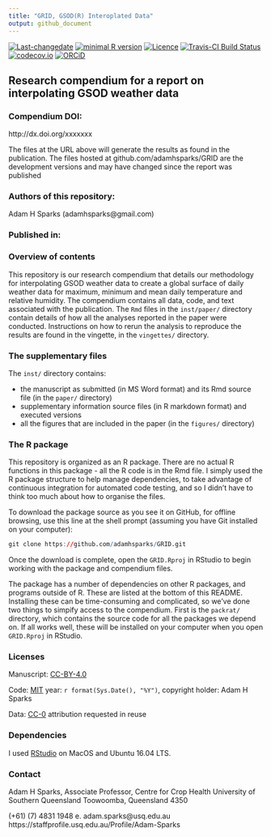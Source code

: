 ```yaml
---
title: "GRID, GSOD(R) Interoplated Data"
output: github_document
---
```


[![Last-changedate](https://img.shields.io/badge/last%20change-`r gsub('-', '--', Sys.Date())`-brightgreen.svg)](https://github.com/adamhsparks/GRID/commits/master) 
[![minimal R version](https://img.shields.io/badge/R%3E%3D-`r as.character(getRversion())`-brightgreen.svg)](https://cran.r-project.org/)
[![Licence](https://img.shields.io/github/license/mashape/apistatus.svg)](http://choosealicense.com/licenses/mit/) 
[![Travis-CI Build Status](https://travis-ci.org/adamhsparks/GRID.png?branch=master)](https://travis-ci.org/adamhsparks/GRID) 
[![codecov.io](https://codecov.io/github/adamhsparks/GRID/coverage.svg?branch=master)](https://codecov.io/github/adamhsparks/GRID?branch=master) 
[![ORCiD](https://img.shields.io/badge/ORCiD-0000--0002--0061--8359-green.svg)](https://orcid.org/0000-0002-0061-8359) 

## Research compendium for a report on interpolating GSOD weather data

### Compendium DOI: 
 
http://dx.doi.org/xxxxxxx

The files at the URL above will generate the results as found in the publication. The files hosted at github.com/adamhsparks/GRID are the development versions and may have changed since the report was published

### Authors  of this repository:

Adam H Sparks (adamhsparks@gmail.com)

### Published in: 

### Overview of contents

This repository is our research compendium that details our methodology for interpolating GSOD weather data to create a global surface of daily weather data for maximum, minimum and mean daily temperature and relative humidity. The compendium contains all data, code, and text associated with the publication. The `Rmd` files in the `inst/paper/` directory contain details of how all the analyses reported in the paper were conducted. Instructions on how to rerun the analysis to reproduce the results are found in the vingette, in the `vingettes/` directory.

### The supplementary files

The `inst/` directory contains:

- the manuscript as submitted (in MS Word format) and its Rmd source file (in the `paper/` directory)  
- supplementary information source files (in R markdown format) and executed versions  
- all the figures that are included in the paper (in the `figures/` directory)  

### The R package 

This repository is organized as an R package. There are no actual R functions in this package - all the R code is in the Rmd file. I simply used the R package structure to help manage dependencies, to take advantage of continuous integration for automated code testing, and so I didn't have to think too much about how to organise the files. 

To download the package source as you see it on GitHub, for offline browsing, use this line at the shell prompt (assuming you have Git installed on your computer):

```r
git clone https://github.com/adamhsparks/GRID.git
```

Once the download is complete, open the `GRID.Rproj` in RStudio to begin working with the package and compendium files. 

The package has a number of dependencies on other R packages, and programs outside of R. These are listed at the bottom of this README. Installing these can be time-consuming and complicated, so we've done two things to simpify access to the compendium. First is the `packrat/` directory, which contains the source code for all the packages we depend on. If all works well, these will be installed on your computer when you open `GRID.Rproj` in RStudio. <!--- Second is our Docker image that includes all the necessary software, code and data to run our analysis. The Docker image may give a quicker entry point to the project, and is more self-contained, so might save some fiddling with installing things.   


### The Docker image 

A Docker image is a lightweight GNU/Linux virtual computer that can be run as a piece of software on Windows and OSX (and other Linux systems). To capture the complete computational environment used for this project we have a Dockerfile that specifies how to make the Docker image that we developed this project in. The Docker image includes all of the software dependencies needed to run the code in this project, as well as the R package and other compendium files. To launch the Docker image for this project, first, [install Docker](https://docs.docker.com/installation/) on your computer. At the Docker prompt, enter:

    docker run -dp 8787:8787 adamhsparks/GRID

This will start a server instance of RStudio. Then open your web browser at localhost:8787 or or run `docker-machine ip default` in the shell to find the correct IP address, and log in with rstudio/rstudio.

Once logged in, use the Files pane (bottom right) to navigate to `/` (the root directory), then open the folder for this project, and open the `.Rproj` file for this project. Once that's open, you'll see the `analysis/paper` directory in the Files pane where you can find the R markdown document, and knit them to produce the results in the paper. More information about using RStudio in Docker is avaiable at the [Rocker](https://github.com/rocker-org) [wiki](https://github.com/rocker-org/rocker/wiki/Using-the-RStudio-image) pages.
 
We developed and tested the package on this Docker container, so this is the only platform that We're confident it works on, and so recommend to anyone wanting to use this package to generate the vignette, etc. 
--->

### Licenses

Manuscript: [CC-BY-4.0](http://creativecommons.org/licenses/by/4.0/)

Code: [MIT](http://opensource.org/licenses/MIT) year: `r format(Sys.Date(), "%Y")`, copyright holder: Adam H Sparks

Data: [CC-0](http://creativecommons.org/publicdomain/zero/1.0/) attribution requested in reuse

### Dependencies

I used [RStudio](http://www.rstudio.com/products/rstudio/) on MacOS and Ubuntu 16.04 LTS.

### Contact

Adam H Sparks, Associate Professor, Centre for Crop Health
University of Southern Queensland
Toowoomba, Queensland 4350

(+61) (7) 4831 1948   e. adam.sparks@usq.edu.au
https://staffprofile.usq.edu.au/Profile/Adam-Sparks

